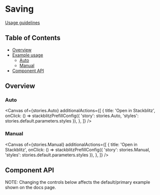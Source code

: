 
# Saving

[Usage guidelines](https://pages.github.ibm.com/carbon/ibm-products/components/save/usage/)

## Table of Contents

- [Overview](#overview)
- [Example usage](#example-usage)
    - [Auto](#auto)
    - [Manual](##auto)
- [Component API](#component-api)

## Overview
### Auto

<Canvas
  of={stories.Auto}
  additionalActions={[
    {
      title: 'Open in Stackblitz',
      onClick: () => stackblitzPrefillConfig({
        'story': stories.Auto, 
        'styles': stories.default.parameters.styles
      }),
    },
  ]}
/>

### Manual

<Canvas
  of={stories.Manual}
  additionalActions={[
    {
      title: 'Open in Stackblitz',
      onClick: () => stackblitzPrefillConfig({
        'story': stories.Manual,
        'styles': stories.default.parameters.styles
      }),
    },
  ]}
/>


## Component API
NOTE: Changing the controls below affects the default/primary example shown on the docs page.
<Controls />
